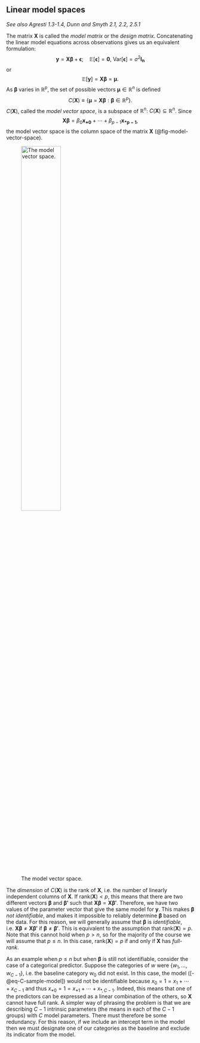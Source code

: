 ## Linear model spaces

*See also Agresti 1.3-1.4, Dunn and Smyth 2.1, 2.2, 2.5.1*

The matrix $\boldsymbol{X}$ is called the *model matrix* or the *design matrix*. Concatenating the linear model equations across observations gives us an equivalent formulation:
$$
\boldsymbol{y} = \boldsymbol{X} \boldsymbol{\beta} + \boldsymbol{\epsilon}; \quad \mathbb{E}[\boldsymbol{\epsilon}] = \boldsymbol{0}, \ \text{Var}[\boldsymbol{\epsilon}] = \sigma^2 \boldsymbol{I_n}
$$
or
$$
\mathbb{E}[\boldsymbol{y}] = \boldsymbol{X} \boldsymbol{\beta} = \boldsymbol{\mu}.
$$
As $\boldsymbol{\beta}$ varies in $\mathbb{R}^p$, the set of possible vectors $\boldsymbol{\mu} \in \mathbb{R}^n$ is defined
$$
C(\boldsymbol{X}) \equiv \{\boldsymbol{\mu} = \boldsymbol{X} \boldsymbol{\beta}: \boldsymbol{\beta} \in \mathbb{R}^p\}.
$$
$C(\boldsymbol{X})$, called the *model vector space*, is a subspace of $\mathbb{R}^n$: $C(\boldsymbol{X}) \subseteq \mathbb{R}^n$. Since
$$
\boldsymbol{X} \boldsymbol{\beta} = \beta_0 \boldsymbol{x_{*0}} + \cdots + \beta_{p-1} \boldsymbol{x_{*p-1}},
$$
the model vector space is the column space of the matrix $\boldsymbol{X}$ (@fig-model-vector-space).

![The model vector space.](figures/model-vector-space.png){#fig-model-vector-space width=50%}

The *dimension* of $C(\boldsymbol{X})$ is the rank of $\boldsymbol{X}$, i.e. the number of linearly independent columns of $\boldsymbol{X}$. If $\text{rank}(\boldsymbol{X}) < p$, this means that there are two different vectors $\boldsymbol{\beta}$ and $\boldsymbol{\beta'}$ such that $\boldsymbol{X} \boldsymbol{\beta} = \boldsymbol{X} \boldsymbol{\beta'}$. Therefore, we have two values of the parameter vector that give the same model for $\boldsymbol{y}$. This makes $\boldsymbol{\beta}$ *not identifiable*, and makes it impossible to reliably determine $\boldsymbol{\beta}$ based on the data. For this reason, we will generally assume that $\boldsymbol{\beta}$ is *identifiable*, i.e. $\boldsymbol{X} \boldsymbol{\beta} \neq \boldsymbol{X} \boldsymbol{\beta'}$ if $\boldsymbol{\beta} \neq \boldsymbol{\beta'}$. This is equivalent to the assumption that $\text{rank}(\boldsymbol{X}) = p$. Note that this cannot hold when $p > n$, so for the majority of the course we will assume that $p \leq n$. In this case, $\text{rank}(\boldsymbol{X}) = p$ if and only if $\boldsymbol{X}$ has *full-rank*.

As an example when $p \leq n$ but when $\boldsymbol{\beta}$ is still not identifiable, consider the case of a categorical predictor. Suppose the categories of $w$ were $\{w_1, \dots, w_{C-1}\}$, i.e. the baseline category $w_0$ did not exist. In this case, the model ([-@eq-C-sample-model]) would not be identifiable because $x_0 = 1 = x_1 + \cdots + x_{C-1}$ and thus $x_{*0} = 1 = x_{*1} + \cdots + x_{*,C-1}$. Indeed, this means that one of the predictors can be expressed as a linear combination of the others, so $\boldsymbol{X}$ cannot have full rank. A simpler way of phrasing the problem is that we are describing $C-1$ intrinsic parameters (the means in each of the $C-1$ groups) with $C$ model parameters. There must therefore be some redundancy. For this reason, if we include an intercept term in the model then we must designate one of our categories as the baseline and exclude its indicator from the model.
